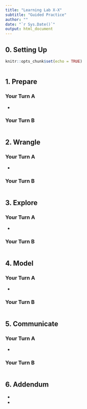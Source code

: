 ```yaml
---
title: "Learning Lab X-X"
subtitle: "Guided Practice"
author: ""
date: "`r Sys.Date()`"
output: html_document
---
```


## 0. Setting Up

```r
knitr::opts_chunk$set(echo = TRUE)
```

```r

```

## 1. Prepare

### Your Turn A

-   <add your text here>

### Your Turn B

```r

```

## 2. Wrangle

### Your Turn A

-   <add your text here>

### Your Turn B

```r

```

## 3. Explore

### Your Turn A

-   <add your text here>

### Your Turn B

```r

```

## 4. Model

### Your Turn A

-   <add your text here>

### Your Turn B

```r

```

## 5. Communicate

### Your Turn A

-   <add your text here>

### Your Turn B

```r

```

## 6. Addendum

-   

    ```{=html}
    <Note one thing you learned/took away from this guided 
    practice>
    ```

-   <Note one thing you still want to learn more about after completing this guided practice>
